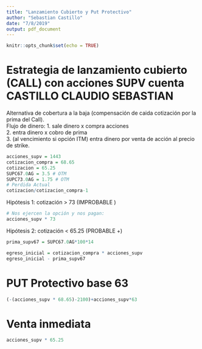 ```yaml
---
title: "Lanzamiento Cubierto y Put Protectivo"
author: "Sebastian Castillo"
date: "7/8/2019"
output: pdf_document
---
```


```r
knitr::opts_chunk$set(echo = TRUE)
```

# Estrategia de lanzamiento cubierto (CALL) con acciones SUPV cuenta CASTILLO CLAUDIO SEBASTIAN

Alternativa de cobertura a la baja (compensación de caida cotización por la prima del Call).  
Flujo de dinero:
1. sale dinero x compra acciones    
2. entra dinero x cobro de prima   
3. (al vencimiento si opción ITM) entra dinero por venta de acción al precio de strike.   

```r
acciones_supv = 1443
cotizacion_compra = 68.65
cotizacion = 65.25
SUPC67.0AG = 3.5 # OTM
SUPC73.0AG = 1.75 # OTM
# Perdida Actual 
cotizacion/cotizacion_compra-1
```

Hipótesis 1: cotización > 73 (IMPROBABLE )    

```r
# Nos ejercen la opción y nos pagan:
acciones_supv * 73
```

Hipótesis 2: cotización < 65.25 (PROBABLE +)
```r
prima_supv67 = SUPC67.0AG*100*14
```

```r
egreso_inicial = cotizacion_compra * acciones_supv
egreso_inicial - prima_supv67    
```

# PUT Protectivo base 63

```r
(-(acciones_supv * 68.65)-2100)+acciones_supv*63
```

# Venta inmediata

```r
acciones_supv * 65.25
```

